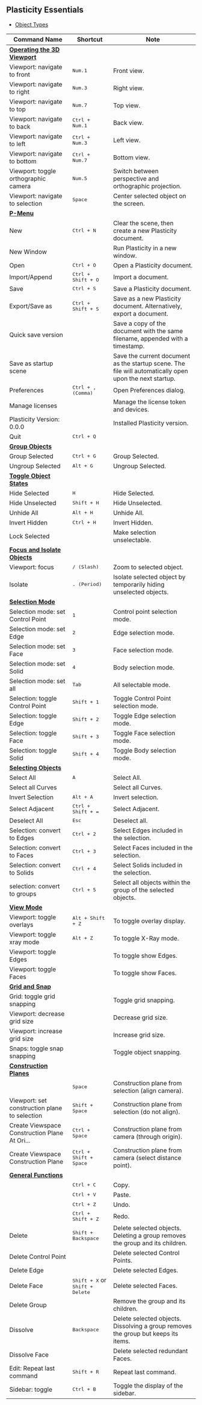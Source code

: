 ## Plasticity Essentials

- [Object Types](./plasticity-essentials/object-types)

| Command Name                                                                       | Shortcut                                          | Note                                                                                                    |
| ---------------------------------------------------------------------------------- | ------------------------------------------------- | ------------------------------------------------------------------------------------------------------- |
| [**Operating the 3D Viewport**](./plasticity-essentials/operating-the-3d-viewport) |                                                   |                                                                                                         |
| Viewport: navigate to front                                                        | <kbd>Num.1</kbd>                                  | Front view.                                                                                             |
| Viewport: navigate to right                                                        | <kbd>Num.3</kbd>                                  | Right view.                                                                                             |
| Viewport: navigate to top                                                          | <kbd>Num.7</kbd>                                  | Top view.                                                                                               |
| Viewport: navigate to back                                                         | <kbd>Ctrl + Num.1</kbd>                           | Back view.                                                                                              |
| Viewport: navigate to left                                                         | <kbd>Ctrl + Num.3</kbd>                           | Left view.                                                                                              |
| Viewport: navigate to bottom                                                       | <kbd>Ctrl + Num.7</kbd>                           | Bottom view.                                                                                            |
| Viewport: toggle orthographic camera                                               | <kbd>Num.5</kbd>                                  | Switch between perspective and orthographic projection.                                                 |
| Viewport: navigate to selection                                                    | <kbd>Space</kbd>                                  | Center selected object on the screen.                                                                   |
| [**P-Menu**](./plasticity-essentials/file-menu)                                    |                                                   |                                                                                                         |
| New                                                                                | <kbd>Ctrl + N</kbd>                               | Clear the scene, then create a new Plasticity document.                                                 |
| New Window                                                                         |                                                   | Run Plasticity in a new window.                                                                         |
| Open                                                                               | <kbd>Ctrl + O</kbd>                               | Open a Plasticity document.                                                                             |
| Import/Append                                                                      | <kbd>Ctrl + Shift + O</kbd>                       | Import a document.                                                                                      |
| Save                                                                               | <kbd>Ctrl + S</kbd>                               | Save a Plasticity document.                                                                             |
| Export/Save as                                                                     | <kbd>Ctrl + Shift + S</kbd>                       | Save as a new Plasticity document. Alternatively, export a document.                                    |
| Quick save version                                                                 |                                                   | Save a copy of the document with the same filename, appended with a timestamp.                          |
| Save as startup scene                                                              |                                                   | Save the current document as the startup scene. The file will automatically open upon the next startup. |
| Preferences                                                                        | <kbd>Ctrl + , (Comma)</kbd>                       | Open Preferences dialog.                                                                                |
| Manage licenses                                                                    |                                                   | Manage the license token and devices.                                                                   |
| Plasticity Version: 0.0.0                                                          |                                                   | Installed Plasticity version.                                                                           |
| Quit                                                                               | <kbd>Ctrl + Q</kbd>                               |                                                                                                         |
| [**Group Objects**](./plasticity-essentials/group-objects)                         |                                                   |                                                                                                         |
| Group Selected                                                                     | <kbd>Ctrl + G</kbd>                               | Group Selected.                                                                                         |
| Ungroup Selected                                                                   | <kbd>Alt + G</kbd>                                | Ungroup Selected.                                                                                       |
| [**Toggle Object States**](./plasticity-essentials/toggle-object-states)           |                                                   |                                                                                                         |
| Hide Selected                                                                      | <kbd>H</kbd>                                      | Hide Selected.                                                                                          |
| Hide Unselected                                                                    | <kbd>Shift + H</kbd>                              | Hide Unselected.                                                                                        |
| Unhide All                                                                         | <kbd>Alt + H</kbd>                                | Unhide All.                                                                                             |
| Invert Hidden                                                                      | <kbd>Ctrl + H</kbd>                               | Invert Hidden.                                                                                          |
| Lock Selected                                                                      |                                                   | Make selection unselectable.                                                                            |
| [**Focus and Isolate Objects**](./plasticity-essentials/focus-and-isolate-objects) |                                                   |                                                                                                         |
| Viewport: focus                                                                    | <kbd>/ (Slash)</kbd>                              | Zoom to selected object.                                                                                |
| Isolate                                                                            | <kbd>. (Period)</kbd>                             | Isolate selected object by temporarily hiding unselected objects.                                       |
| [**Selection Mode**](./plasticity-essentials/selection-mode)                       |                                                   |                                                                                                         |
| Selection mode: set Control Point                                                  | <kbd>1</kbd>                                      | Control point selection mode.                                                                           |
| Selection mode: set Edge                                                           | <kbd>2</kbd>                                      | Edge selection mode.                                                                                    |
| Selection mode: set Face                                                           | <kbd>3</kbd>                                      | Face selection mode.                                                                                    |
| Selection mode: set Solid                                                          | <kbd>4</kbd>                                      | Body selection mode.                                                                                    |
| Selection mode: set all                                                            | <kbd>Tab</kbd>                                    | All selectable mode.                                                                                    |
| Selection: toggle Control Point                                                    | <kbd>Shift + 1</kbd>                              | Toggle Control Point selection mode.                                                                    |
| Selection: toggle Edge                                                             | <kbd>Shift + 2</kbd>                              | Toggle Edge selection mode.                                                                             |
| Selection: toggle Face                                                             | <kbd>Shift + 3</kbd>                              | Toggle Face selection mode.                                                                             |
| Selection: toggle Solid                                                            | <kbd>Shift + 4</kbd>                              | Toggle Body selection mode.                                                                             |
| [**Selecting Objects**](./plasticity-essentials/selecting-objects)                 |                                                   |                                                                                                         |
| Select All                                                                         | <kbd>A</kbd>                                      | Select All.                                                                                             |
| Select all Curves                                                                  |                                                   | Select all Curves.                                                                                      |
| Invert Selection                                                                   | <kbd>Alt + A</kbd>                                | Invert selection.                                                                                       |
| Select Adjacent                                                                    | <kbd>Ctrl + Shift + =</kbd>                       | Select Adjacent.                                                                                        |
| Deselect All                                                                       | <kbd>Esc</kbd>                                    | Deselect all.                                                                                           |
| Selection: convert to Edges                                                        | <kbd>Ctrl + 2</kbd>                               | Select Edges included in the selection.                                                                  |
| Selection: convert to Faces                                                        | <kbd>Ctrl + 3</kbd>                               | Select Faces included in the selection.                                                                  |
| Selection: convert to Solids                                                       | <kbd>Ctrl + 4</kbd>                               | Select Solids included in the selection.                                                                 |
| selection: convert to groups                                                       | <kbd>Ctrl + 5</kbd>                               | Select all objects within the group of the selected objects.                                             |
| [**View Mode**](./plasticity-essentials/view-mode)                                 |                                                   |                                                                                                         |
| Viewport: toggle overlays                                                          | <kbd>Alt + Shift + Z</kbd>                        | To toggle overlay display.                                                                               |
| Viewport: toggle xray mode                                                         | <kbd>Alt + Z</kbd>                                | To toggle X-Ray mode.                                                                                    |
| Viewport: toggle Edges                                                             |                                                   | To toggle show Edges.                                                                                    |
| Viewport: toggle Faces                                                             |                                                   | To toggle show Faces.                                                                                    |
| [**Grid and Snap**](./plasticity-essentials/grid-and-snap)                         |                                                   |                                                                                                         |
| Grid: toggle grid snapping                                                         |                                                   | Toggle grid snapping.                                                                                    |
| Viewport: decrease grid size                                                       |                                                   | Decrease grid size.                                                                                      |
| Viewport: increase grid size                                                       |                                                   | Increase grid size.                                                                                      |
| Snaps: toggle snap snapping                                                        |                                                   | Toggle object snapping.                                                                                  |
| [**Construction Planes**](./plasticity-essentials/construction-plane)              |                                                   |                                                                                                         |
|                                                                                    | <kbd>Space</kbd>                                  | Construction plane from selection (align camera).                                                        |
| Viewport: set construction plane to selection                                      | <kbd>Shift + Space</kbd>                          | Construction plane from selection (do not align).                                                        |
| Create Viewspace Construction Plane At Ori...                                      | <kbd>Ctrl + Space</kbd>                           | Construction plane from camera (through origin).                                                         |
| Create Viewspace Construction Plane                                                | <kbd>Ctrl + Shift + Space</kbd>                   | Construction plane from camera (select distance point).                                                  |
| [**General Functions**](./plasticity-essentials/general)                           |                                                   |                                                                                                         |
|                                                                                    | <kbd>Ctrl + C</kbd>                               | Copy.                                                                                                    |
|                                                                                    | <kbd>Ctrl + V</kbd>                               | Paste.                                                                                                   |
|                                                                                    | <kbd>Ctrl + Z</kbd>                               | Undo.                                                                                                    |
|                                                                                    | <kbd>Ctrl + Shift + Z</kbd>                       | Redo.                                                                                                    |
| Delete                                                                             | <kbd>Shift + Backspace</kbd>                      | Delete selected objects. Deleting a group removes the group and its children.                           |
| Delete Control Point                                                               |                                                   | Delete selected Control Points.                                                                         |
| Delete Edge                                                                        |                                                   | Delete selected Edges.                                                                                  |
| Delete Face                                                                        | <kbd>Shift + X</kbd> or <kbd>Shift + Delete</kbd> | Delete selected Faces.                                                                                  |
| Delete Group                                                                       |                                                   | Remove the group and its children.                                                                      |
| Dissolve                                                                           | <kbd>Backspace</kbd>                              | Delete selected objects. Dissolving a group removes the group but keeps its items.                      |
| Dissolve Face                                                                      |                                                   | Delete selected redundant Faces.                                                                        |
| Edit: Repeat last command                                                          | <kbd>Shift + R</kbd>                              | Repeat last command.                                                                                     |
| Sidebar: toggle                                                                    | <kbd>Ctrl + B</kbd>                               | Toggle the display of the sidebar.                                                                      |






